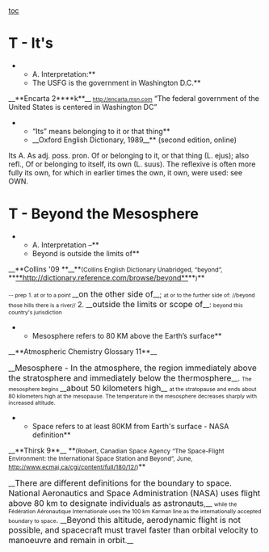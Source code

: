 === === 
[[toc]]
=T - It's= 
**A. Interpretation:**
**The USFG is the government in Washington D.C.**
__**<span class="cite">Encarta </span>2****k**__<span style="font-size: 8pt;"> http://encarta.msn.com</span>
<span class="underline">“The federal government of the United States is centered in Washington DC”</span>

**“Its” means belonging to it or that thing**
**<span class="cite">__Oxford English Dictionary, 1989__</span>** (second edition, online)
Its
A. As adj. poss. pron. <span class="underline">Of or belonging to it, or that thing</span> (L. ejus); also refl., Of or belonging to itself, its own (L. suus).
The reflexive is often more fully its own, for which in earlier times the own, it own, were used: see OWN.

=T - Beyond the Mesosphere= 
**<span class="Tag">A. Interpretation –</span>**
**<span class="Tag">Beyond is outside the limits of</span>**
__**<span class="Tag">Collins '09 </span>**__<span class="Cite">**<span style="font-size: 9pt;">(Collins English Dictionary Unabridged, “beyond”, </span>**[[http://dictionary.reference.com/browse/beyond|**http://dictionary.reference.com/browse/beyond**]]**<span style="font-size: 9pt;">)</span>**</span>

<span style="font-size: 8pt;">-- prep</span>
<span style="font-size: 8pt;">1. at or to a point </span>__<span style="font-size: 12pt;">on the other side of</span>__; <span style="font-size: 8pt;">at or to the further side of: //beyond those hills there is a river//</span>
2. __<span style="font-size: 12pt;">outside the limits or scope of</span>__: <span style="font-size: 8pt;">beyond this country's jurisdiction</span>
**Mesosphere refers to 80 KM above the Earth’s surface**
__**<span class="Tag">Atmospheric Chemistry Glossary 11</span>**__

__<span style="font-size: 12pt;">Mesosphere - In the atmosphere, the region immediately above the stratosphere and immediately below the thermosphere</span>__. <span style="font-size: 8pt;">The mesosphere begins </span>__<span style="font-size: 12pt;">about 50 kilometers high</span>__ <span style="font-size: 8pt;">at the stratopause and ends about 80 kilometers high at the mesopause. The temperature in the mesosphere decreases sharply with increased altitude.</span>

**Space refers to at least 80KM from Earth's surface - NASA definition**
__**<span class="Tag">Thirsk 9</span>**__ <span class="Cite">**<span style="font-size: 9pt;">(Robert, Canadian Space Agency “The Space-Flight Environment: the International Space Station and Beyond”, June, http://www.ecmaj.ca/cgi/content/full/180/12/)</span>**</span>

__<span style="font-size: 12pt;">There are different definitions for the boundary to space. National Aeronautics and Space Administration (NASA) uses flight above 80 km to designate individuals as astronauts</span>,__ <span style="font-size: 8pt;">while the Fédération Aéronautique Internationale uses the 100 km Karman line as the internationally accepted boundary to space</span>. __<span style="font-size: 12pt;">Beyond this altitude, aerodynamic flight is not possible, and spacecraft must travel faster than orbital velocity to manoeuvre and remain in orbit</span><span class="underline0">.</span>__